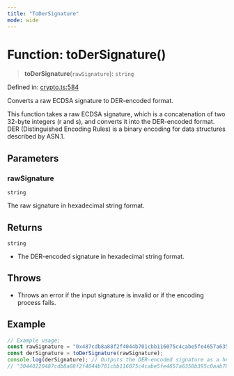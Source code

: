 ```yaml
---
title: "ToDerSignature"
mode: wide
---
```

  
# Function: toDerSignature()

> **toDerSignature**(`rawSignature`): `string`

Defined in: [crypto.ts:584](https://github.com/tkhq/sdk/blob/ee72856c3f450731d7501ab05001215768b71500/packages/crypto/src/crypto.ts#L584)

Converts a raw ECDSA signature to DER-encoded format.

This function takes a raw ECDSA signature, which is a concatenation of two 32-byte integers (r and s),
and converts it into the DER-encoded format. DER (Distinguished Encoding Rules) is a binary encoding
for data structures described by ASN.1.

## Parameters

### rawSignature

`string`

The raw signature in hexadecimal string format.

## Returns

`string`

- The DER-encoded signature in hexadecimal string format.

## Throws

- Throws an error if the input signature is invalid or if the encoding process fails.

## Example

```ts
// Example usage:
const rawSignature = "0x487cdb8a88f2f4044b701cbb116075c4cabe5fe4657a6358b395c0aab70694db3453a8057e442bd1aff0ecabe8a82c831f0edd7f2158b7c1feb3de9b1f20309b1c";
const derSignature = toDerSignature(rawSignature);
console.log(derSignature); // Outputs the DER-encoded signature as a hex string
// "30440220487cdb8a88f2f4044b701cbb116075c4cabe5fe4657a6358b395c0aab70694db02203453a8057e442bd1aff0ecabe8a82c831f0edd7f2158b7c1feb3de9b1f20309b"
```
